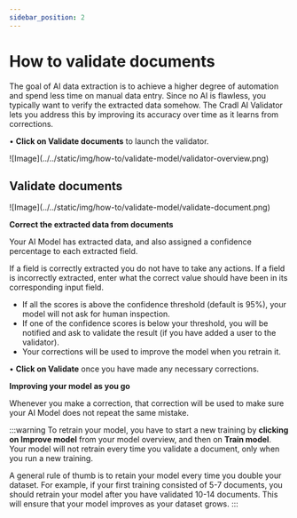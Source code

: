 ```yaml
---
sidebar_position: 2
---
```


# How to validate documents


<ScrollProgressBar />
The goal of AI data extraction is to achieve a higher degree of automation and spend
less time on manual data entry. Since no AI is flawless, you typically want to verify
the extracted data somehow. The Cradl AI Validator lets you address this by improving
its accuracy over time as it learns from corrections.

&#8226; **Click on Validate documents** to launch the validator.

<div class="image-backdrop utils-mb-10">
  <div class="image-backdrop-caption text-sm"></div>
  ![Image](../../static/img/how-to/validate-model/validator-overview.png)
</div>

<div class="utils-spacerBottom-md"></div>

## Validate documents

<div class="image-backdrop utils-mb-10">
  <div class="image-backdrop-caption text-sm"></div>
  ![Image](../../static/img/how-to/validate-model/validate-document.png)
</div>

**Correct the extracted data from documents**

<p>
  Your AI Model has extracted data, and also assigned a confidence percentage to
  each extracted field.
</p>

If a field is correctly extracted you do not have to take any actions. If a field is incorrectly extracted, enter what the correct value should have been in its corresponding input field.

- If all the scores is above the confidence threshold (default is 95%), your model will not ask for human inspection.
- If one of the confidence scores is below your threshold, you will be notified and ask to validate the result (if you have added a user to the validator).
- Your corrections will be used to improve the model when you retrain it.

&#8226; **Click on Validate** once you have made any necessary corrections.

**Improving your model as you go**

<p>
  Whenever you make a correction, that correction will be used to make sure your
  AI Model does not repeat the same mistake.
</p>

:::warning
To retrain your model, you have to start a new training by **clicking on Improve model** from your model overview, and then on **Train model**. Your model will not retrain every time you validate a document, only when you run a new training.

A general rule of thumb is to retain your model every time you double your dataset. For example, if your first training consisted of 5-7 documents, you should retrain your model after you have validated 10-14 documents. This will ensure that your model improves as your dataset grows.
:::
